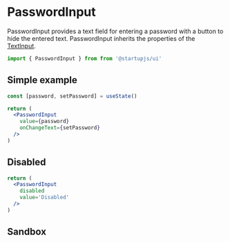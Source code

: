 
# PasswordInput

PasswordInput provides a text field for entering a password with a button to hide the entered text.
PasswordInput inherits the properties of the [TextInput](/docs/forms/TextInput).

```jsx
import { PasswordInput } from from '@startupjs/ui'
```

## Simple example

```jsx example
const [password, setPassword] = useState()

return (
  <PasswordInput
    value={password}
    onChangeText={setPassword}
  />
)
```

## Disabled

```jsx example
return (
  <PasswordInput
    disabled
    value='Disabled'
  />
)
```

## Sandbox

<Sandbox Component={PasswordInput} block />
